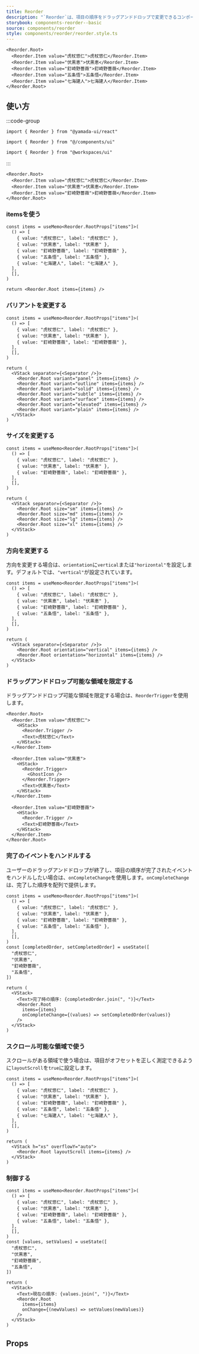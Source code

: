 ```yaml
---
title: Reorder
description: "`Reorder`は、項目の順序をドラッグアンドドロップで変更できるコンポーネントです。"
storybook: components-reorder--basic
source: components/reorder
style: components/reorder/reorder.style.ts
---
```


```tsx preview
<Reorder.Root>
  <Reorder.Item value="虎杖悠仁">虎杖悠仁</Reorder.Item>
  <Reorder.Item value="伏黒恵">伏黒恵</Reorder.Item>
  <Reorder.Item value="釘崎野薔薇">釘崎野薔薇</Reorder.Item>
  <Reorder.Item value="五条悟">五条悟</Reorder.Item>
  <Reorder.Item value="七海建人">七海建人</Reorder.Item>
</Reorder.Root>
```

## 使い方

:::code-group

```tsx [package]
import { Reorder } from "@yamada-ui/react"
```

```tsx [alias]
import { Reorder } from "@/components/ui"
```

```tsx [monorepo]
import { Reorder } from "@workspaces/ui"
```

:::

```tsx
<Reorder.Root>
  <Reorder.Item value="虎杖悠仁">虎杖悠仁</Reorder.Item>
  <Reorder.Item value="伏黒恵">伏黒恵</Reorder.Item>
  <Reorder.Item value="釘崎野薔薇">釘崎野薔薇</Reorder.Item>
</Reorder.Root>
```

### itemsを使う

```tsx preview functional
const items = useMemo<Reorder.RootProps["items"]>(
  () => [
    { value: "虎杖悠仁", label: "虎杖悠仁" },
    { value: "伏黒恵", label: "伏黒恵" },
    { value: "釘崎野薔薇", label: "釘崎野薔薇" },
    { value: "五条悟", label: "五条悟" },
    { value: "七海建人", label: "七海建人" },
  ],
  [],
)

return <Reorder.Root items={items} />
```

### バリアントを変更する

```tsx preview functional
const items = useMemo<Reorder.RootProps["items"]>(
  () => [
    { value: "虎杖悠仁", label: "虎杖悠仁" },
    { value: "伏黒恵", label: "伏黒恵" },
    { value: "釘崎野薔薇", label: "釘崎野薔薇" },
  ],
  [],
)

return (
  <VStack separator={<Separator />}>
    <Reorder.Root variant="panel" items={items} />
    <Reorder.Root variant="outline" items={items} />
    <Reorder.Root variant="solid" items={items} />
    <Reorder.Root variant="subtle" items={items} />
    <Reorder.Root variant="surface" items={items} />
    <Reorder.Root variant="elevated" items={items} />
    <Reorder.Root variant="plain" items={items} />
  </VStack>
)
```

### サイズを変更する

```tsx preview functional
const items = useMemo<Reorder.RootProps["items"]>(
  () => [
    { value: "虎杖悠仁", label: "虎杖悠仁" },
    { value: "伏黒恵", label: "伏黒恵" },
    { value: "釘崎野薔薇", label: "釘崎野薔薇" },
  ],
  [],
)

return (
  <VStack separator={<Separator />}>
    <Reorder.Root size="sm" items={items} />
    <Reorder.Root size="md" items={items} />
    <Reorder.Root size="lg" items={items} />
    <Reorder.Root size="xl" items={items} />
  </VStack>
)
```

### 方向を変更する

方向を変更する場合は、`orientation`に`vertical`または`"horizontal"`を設定します。デフォルトでは、`"vertical"`が設定されています。

```tsx preview functional
const items = useMemo<Reorder.RootProps["items"]>(
  () => [
    { value: "虎杖悠仁", label: "虎杖悠仁" },
    { value: "伏黒恵", label: "伏黒恵" },
    { value: "釘崎野薔薇", label: "釘崎野薔薇" },
    { value: "五条悟", label: "五条悟" },
  ],
  [],
)

return (
  <VStack separator={<Separator />}>
    <Reorder.Root orientation="vertical" items={items} />
    <Reorder.Root orientation="horizontal" items={items} />
  </VStack>
)
```

### ドラッグアンドドロップ可能な領域を限定する

ドラッグアンドドロップ可能な領域を限定する場合は、`ReorderTrigger`を使用します。

```tsx preview
<Reorder.Root>
  <Reorder.Item value="虎杖悠仁">
    <HStack>
      <Reorder.Trigger />
      <Text>虎杖悠仁</Text>
    </HStack>
  </Reorder.Item>

  <Reorder.Item value="伏黒恵">
    <HStack>
      <Reorder.Trigger>
        <GhostIcon />
      </Reorder.Trigger>
      <Text>伏黒恵</Text>
    </HStack>
  </Reorder.Item>

  <Reorder.Item value="釘崎野薔薇">
    <HStack>
      <Reorder.Trigger />
      <Text>釘崎野薔薇</Text>
    </HStack>
  </Reorder.Item>
</Reorder.Root>
```

### 完了のイベントをハンドルする

ユーザーのドラッグアンドドロップが終了し、項目の順序が完了されたイベントをハンドルしたい場合は、`onCompleteChange`を使用します。`onCompleteChange`は、完了した順序を配列で提供します。

```tsx preview functional
const items = useMemo<Reorder.RootProps["items"]>(
  () => [
    { value: "虎杖悠仁", label: "虎杖悠仁" },
    { value: "伏黒恵", label: "伏黒恵" },
    { value: "釘崎野薔薇", label: "釘崎野薔薇" },
    { value: "五条悟", label: "五条悟" },
  ],
  [],
)
const [completedOrder, setCompletedOrder] = useState([
  "虎杖悠仁",
  "伏黒恵",
  "釘崎野薔薇",
  "五条悟",
])

return (
  <VStack>
    <Text>完了時の順序: {completedOrder.join(", ")}</Text>
    <Reorder.Root
      items={items}
      onCompleteChange={(values) => setCompletedOrder(values)}
    />
  </VStack>
)
```

### スクロール可能な領域で使う

スクロールがある領域で使う場合は、項目がオフセットを正しく測定できるように`layoutScroll`を`true`に設定します。

```tsx preview functional
const items = useMemo<Reorder.RootProps["items"]>(
  () => [
    { value: "虎杖悠仁", label: "虎杖悠仁" },
    { value: "伏黒恵", label: "伏黒恵" },
    { value: "釘崎野薔薇", label: "釘崎野薔薇" },
    { value: "五条悟", label: "五条悟" },
    { value: "七海建人", label: "七海建人" },
  ],
  [],
)

return (
  <VStack h="xs" overflowY="auto">
    <Reorder.Root layoutScroll items={items} />
  </VStack>
)
```

### 制御する

```tsx preview functional client
const items = useMemo<Reorder.RootProps["items"]>(
  () => [
    { value: "虎杖悠仁", label: "虎杖悠仁" },
    { value: "伏黒恵", label: "伏黒恵" },
    { value: "釘崎野薔薇", label: "釘崎野薔薇" },
    { value: "五条悟", label: "五条悟" },
  ],
  [],
)
const [values, setValues] = useState([
  "虎杖悠仁",
  "伏黒恵",
  "釘崎野薔薇",
  "五条悟",
])

return (
  <VStack>
    <Text>現在の順序: {values.join(", ")}</Text>
    <Reorder.Root
      items={items}
      onChange={(newValues) => setValues(newValues)}
    />
  </VStack>
)
```

## Props

<PropsTable name="reorder" />
